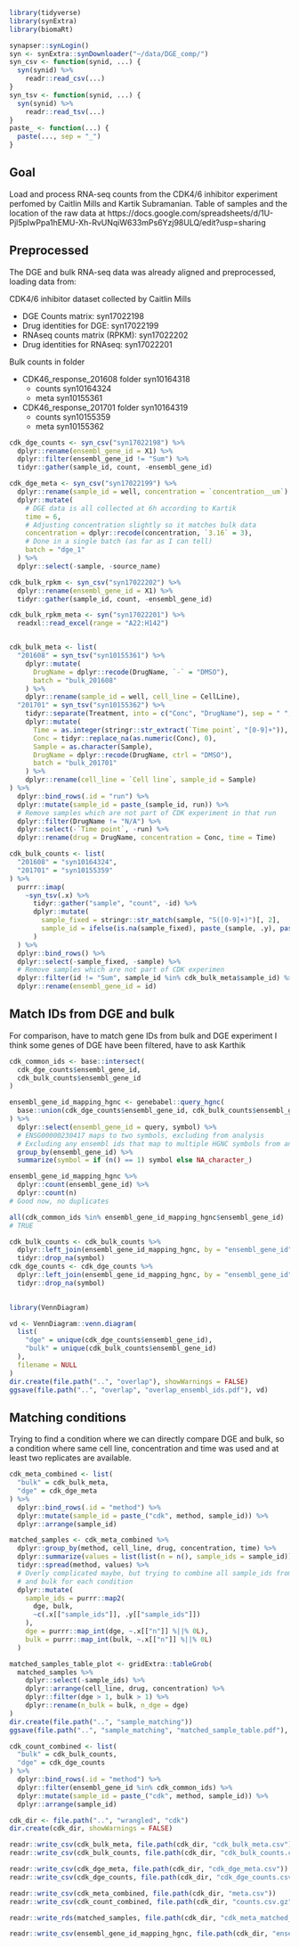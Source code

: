 
```r
library(tidyverse)
library(synExtra)
library(biomaRt)

synapser::synLogin()
syn <- synExtra::synDownloader("~/data/DGE_comp/")
syn_csv <- function(synid, ...) {
  syn(synid) %>%
    readr::read_csv(...)
}
syn_tsv <- function(synid, ...) {
  syn(synid) %>%
    readr::read_tsv(...)
}
paste_ <- function(...) {
  paste(..., sep = "_")
}
```

## Goal

Load and process RNA-seq counts from the CDK4/6 inhibitor experiment perfomed
by Caitlin Mills and Kartik Subramanian.
Table of samples and the location of the raw data at
https://docs.google.com/spreadsheets/d/1U-Pjl5pIwPpa1hEMU-Xh-RvUNqiW633mPs6Yzj98ULQ/edit?usp=sharing


## Preprocessed

The DGE and bulk RNA-seq data was already aligned and preprocessed, loading data from:

CDK4/6 inhibitor dataset collected by Caitlin Mills

* DGE Counts matrix:  syn17022198
* Drug identities for DGE: syn17022199
* RNAseq counts matrix (RPKM): syn17022202
* Drug identities for RNAseq: syn17022201

Bulk counts in folder

* CDK46_response_201608 folder syn10164318
  + counts syn10164324
  + meta syn10155361
* CDK46_response_201701 folder syn10164319
  + counts syn10155359
  + meta syn10155362


```r
cdk_dge_counts <- syn_csv("syn17022198") %>%
  dplyr::rename(ensembl_gene_id = X1) %>%
  dplyr::filter(ensembl_gene_id != "Sum") %>%
  tidyr::gather(sample_id, count, -ensembl_gene_id)

cdk_dge_meta <- syn_csv("syn17022199") %>%
  dplyr::rename(sample_id = well, concentration = `concentration__um`) %>%
  dplyr::mutate(
    # DGE data is all collected at 6h according to Kartik
    time = 6,
    # Adjusting concentration slightly so it matches bulk data
    concentration = dplyr::recode(concentration, `3.16` = 3),
    # Done in a single batch (as far as I can tell)
    batch = "dge_1"
  ) %>%
  dplyr::select(-sample, -source_name)

cdk_bulk_rpkm <- syn_csv("syn17022202") %>%
  dplyr::rename(ensembl_gene_id = X1) %>%
  tidyr::gather(sample_id, count, -ensembl_gene_id)

cdk_bulk_rpkm_meta <- syn("syn17022201") %>%
  readxl::read_excel(range = "A22:H142")


cdk_bulk_meta <- list(
  "201608" = syn_tsv("syn10155361") %>%
    dplyr::mutate(
      DrugName = dplyr::recode(DrugName, `-` = "DMSO"),
      batch = "bulk_201608"
    ) %>%
    dplyr::rename(sample_id = well, cell_line = CellLine),
  "201701" = syn_tsv("syn10155362") %>%
    tidyr::separate(Treatment, into = c("Conc", "DrugName"), sep = " ", fill = "left") %>%
    dplyr::mutate(
      Time = as.integer(stringr::str_extract(`Time point`, "[0-9]+")),
      Conc = tidyr::replace_na(as.numeric(Conc), 0),
      Sample = as.character(Sample),
      DrugName = dplyr::recode(DrugName, ctrl = "DMSO"),
      batch = "bulk_201701"
    ) %>%
    dplyr::rename(cell_line = `Cell line`, sample_id = Sample)
) %>%
  dplyr::bind_rows(.id = "run") %>%
  dplyr::mutate(sample_id = paste_(sample_id, run)) %>%
  # Remove samples which are not part of CDK experiment in that run
  dplyr::filter(DrugName != "N/A") %>%
  dplyr::select(-`Time point`, -run) %>%
  dplyr::rename(drug = DrugName, concentration = Conc, time = Time)

cdk_bulk_counts <- list(
  "201608" = "syn10164324",
  "201701" = "syn10155359"
) %>%
  purrr::imap(
    ~syn_tsv(.x) %>%
      tidyr::gather("sample", "count", -id) %>%
      dplyr::mutate(
        sample_fixed = stringr::str_match(sample, "S([0-9]+)")[, 2],
        sample_id = ifelse(is.na(sample_fixed), paste_(sample, .y), paste_(sample_fixed, .y))
      )
  ) %>%
  dplyr::bind_rows() %>%
  dplyr::select(-sample_fixed, -sample) %>%
  # Remove samples which are not part of CDK experimen
  dplyr::filter(id != "Sum", sample_id %in% cdk_bulk_meta$sample_id) %>%
  dplyr::rename(ensembl_gene_id = id)

```

## Match IDs from DGE and bulk

For comparison, have to match gene IDs from bulk and DGE experiment
I think some genes of DGE have been filtered, have to ask Karthik

```r
cdk_common_ids <- base::intersect(
  cdk_dge_counts$ensembl_gene_id,
  cdk_bulk_counts$ensembl_gene_id
)

ensembl_gene_id_mapping_hgnc <- genebabel::query_hgnc(
  base::union(cdk_dge_counts$ensembl_gene_id, cdk_bulk_counts$ensembl_gene_id), c("ensembl_gene_id")
) %>%
  dplyr::select(ensembl_gene_id = query, symbol) %>%
  # ENSG00000230417 maps to two symbols, excluding from analysis
  # Excluding any ensembl ids that map to multiple HGNC symbols from analysis
  group_by(ensembl_gene_id) %>%
  summarize(symbol = if (n() == 1) symbol else NA_character_)

ensembl_gene_id_mapping_hgnc %>%
  dplyr::count(ensembl_gene_id) %>%
  dplyr::count(n)
# Good now, no duplicates

all(cdk_common_ids %in% ensembl_gene_id_mapping_hgnc$ensembl_gene_id)
# TRUE

cdk_bulk_counts <- cdk_bulk_counts %>%
  dplyr::left_join(ensembl_gene_id_mapping_hgnc, by = "ensembl_gene_id") %>%
  tidyr::drop_na(symbol)
cdk_dge_counts <- cdk_dge_counts %>%
  dplyr::left_join(ensembl_gene_id_mapping_hgnc, by = "ensembl_gene_id") %>%
  tidyr::drop_na(symbol)

  
library(VennDiagram)

vd <- VennDiagram::venn.diagram(
  list(
    "dge" = unique(cdk_dge_counts$ensembl_gene_id),
    "bulk" = unique(cdk_bulk_counts$ensembl_gene_id)
  ),
  filename = NULL
)
dir.create(file.path("..", "overlap"), showWarnings = FALSE)
ggsave(file.path("..", "overlap", "overlap_ensembl_ids.pdf"), vd)
```

## Matching conditions

Trying to find a condition where we can directly compare DGE and bulk, so a condition
where same cell line, concentration and time was used and at least two replicates
are available.

```r
cdk_meta_combined <- list(
  "bulk" = cdk_bulk_meta,
  "dge" = cdk_dge_meta
) %>%
  dplyr::bind_rows(.id = "method") %>%
  dplyr::mutate(sample_id = paste_("cdk", method, sample_id)) %>%
  dplyr::arrange(sample_id)

matched_samples <- cdk_meta_combined %>%
  dplyr::group_by(method, cell_line, drug, concentration, time) %>%
  dplyr::summarize(values = list(list(n = n(), sample_ids = sample_id))) %>%
  tidyr::spread(method, values) %>%
  # Overly complicated maybe, but trying to combine all sample_ids from DGE
  # and bulk for each condition
  dplyr::mutate(
    sample_ids = purrr::map2(
      dge, bulk,
      ~c(.x[["sample_ids"]], .y[["sample_ids"]])
    ),
    dge = purrr::map_int(dge, ~.x[["n"]] %||% 0L),
    bulk = purrr::map_int(bulk, ~.x[["n"]] %||% 0L)
  )

matched_samples_table_plot <- gridExtra::tableGrob(
  matched_samples %>%
    dplyr::select(-sample_ids) %>%
    dplyr::arrange(cell_line, drug, concentration) %>%
    dplyr::filter(dge > 1, bulk > 1) %>%
    dplyr::rename(n_bulk = bulk, n_dge = dge)
)
dir.create(file.path("..", "sample_matching"))
ggsave(file.path("..", "sample_matching", "matched_sample_table.pdf"), matched_samples_table_plot)

cdk_count_combined <- list(
  "bulk" = cdk_bulk_counts,
  "dge" = cdk_dge_counts
) %>%
  dplyr::bind_rows(.id = "method") %>%
  dplyr::filter(ensembl_gene_id %in% cdk_common_ids) %>%
  dplyr::mutate(sample_id = paste_("cdk", method, sample_id)) %>%
  dplyr::arrange(sample_id)

```


```r
cdk_dir <- file.path("..", "wrangled", "cdk")
dir.create(cdk_dir, showWarnings = FALSE)

readr::write_csv(cdk_bulk_meta, file.path(cdk_dir, "cdk_bulk_meta.csv"))
readr::write_csv(cdk_bulk_counts, file.path(cdk_dir, "cdk_bulk_counts.csv.gz"))

readr::write_csv(cdk_dge_meta, file.path(cdk_dir, "cdk_dge_meta.csv"))
readr::write_csv(cdk_dge_counts, file.path(cdk_dir, "cdk_dge_counts.csv.gz"))

readr::write_csv(cdk_meta_combined, file.path(cdk_dir, "meta.csv"))
readr::write_csv(cdk_count_combined, file.path(cdk_dir, "counts.csv.gz"))

readr::write_rds(matched_samples, file.path(cdk_dir, "cdk_meta_matched_samples.rds"))

readr::write_csv(ensembl_gene_id_mapping_hgnc, file.path(cdk_dir, "ensembl_gene_id_mapping.csv"))
```
